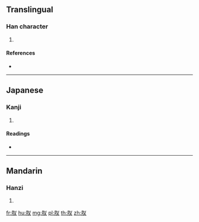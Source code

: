 {{character info/new}}
==Translingual==

===Han character===
{{Han char|rn=130|rad=肉|as=03|sn=7|four=|canj=BEI}}

# {{defn|Han|sort=肉03}}

====References====
* {{Han ref|kx=0974.120|dkj=29276|dj=1426.030|hdz=32046.030|uh=809E|ud=32926}}

----

==Japanese==

===Kanji===
{{ja-kanji|grade=|rs=肉03}}

# {{defn|lang=ja|sort=肉03}}

====Readings====
* {{ja-readings|on=[[さ]] (sa)|kun=|nanori=}}

----

==Mandarin==

===Hanzi===
{{cmn-hanzi|pin=[[chā]] ([[cha1]])|wg=ch'a<sup>1</sup>}}

# {{defn|lang=cmn|sort=肉03}}

[[fr:肞]]
[[hu:肞]]
[[mg:肞]]
[[pl:肞]]
[[th:肞]]
[[zh:肞]]